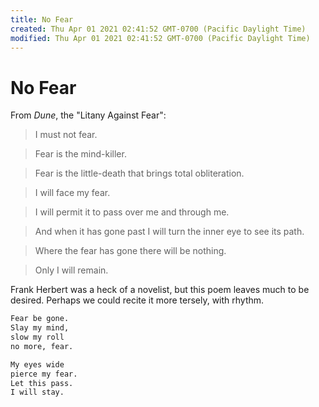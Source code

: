 ```yaml
---
title: No Fear
created: Thu Apr 01 2021 02:41:52 GMT-0700 (Pacific Daylight Time)
modified: Thu Apr 01 2021 02:41:52 GMT-0700 (Pacific Daylight Time)
---
```

# No Fear

From _Dune_, the "Litany Against Fear":

> I must not fear.

> Fear is the mind-killer.

> Fear is the little-death that brings total obliteration.

> I will face my fear.

> I will permit it to pass over me and through me.

> And when it has gone past I will turn the inner eye to see its path.

> Where the fear has gone there will be nothing.

> Only I will remain.

Frank Herbert was a heck of a novelist, but this poem leaves much to be desired. Perhaps we could recite it more tersely, with rhythm.

```sh
Fear be gone.
Slay my mind,
slow my roll
no more, fear.

My eyes wide
pierce my fear.
Let this pass.
I will stay.
```
